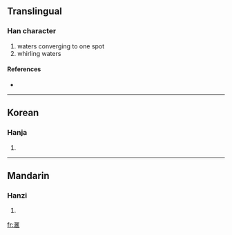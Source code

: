 ==Translingual==

===Han character===
{{Han char|rn=85|rad=水|as=10|sn=13|four=|canj=水尸人土 (ESOG)}}

# waters converging to one spot
# whirling waters

====References====
* {{Han ref|kx=0643.241|dkj=18062|dj=1050.200|hdz=31697.010|uh=6ED9|ud=28377}}

----

==Korean==

===Hanja===
{{ko-hanja|hangeul=회|eumhun=|rv=hoe|mr=hoe|y=hoy}}

# {{defn|Korean}}

----

==Mandarin==

===Hanzi===
{{cmn-hanzi|pin=[[huì]] ([[hui4]])|wg=hui<sup>4</sup>}}

# {{defn|Mandarin}}

[[fr:滙]]